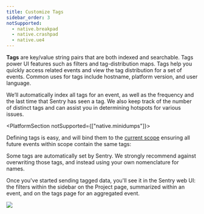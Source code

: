 ```yaml
---
title: Customize Tags
sidebar_order: 3
notSupported:
  - native.breakpad
  - native.crashpad
  - native.ue4
---
```


**Tags** are key/value string pairs that are both indexed and searchable. Tags power UI features such as filters and tag-distribution maps. Tags help you quickly access related events and view the tag distribution for a set of events. Common uses for tags include hostname, platform version, and user language.

We’ll automatically index all tags for an event, as well as the frequency and the last time that Sentry has seen a tag. We also keep track of the number of distinct tags and can assist you in determining hotspots for various issues.

<PlatformSection notSupported={["native.minidumps"]}>

Defining tags is easy, and will bind them to the [current scope](../scopes/) ensuring all future events within scope contain the same tags:

</PlatformSection>

<PlatformContent includePath="set-tag" />

<Note>

Some tags are automatically set by Sentry. We strongly recommend against overwriting those tags, and instead using your own nomenclature for names.

</Note>

Once you've started sending tagged data, you'll see it in the Sentry web UI: the filters within the sidebar on the Project page, summarized within an event, and on the tags page for an aggregated event.

![](tags.png)
